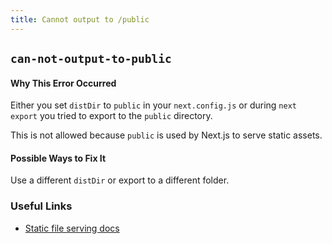 ```yaml
---
title: Cannot output to /public
---
```


## `can-not-output-to-public`

#### Why This Error Occurred

Either you set `distDir` to `public` in your `next.config.js` or during `next export` you tried to export to the `public` directory.

This is not allowed because `public` is used by Next.js to serve static assets.

#### Possible Ways to Fix It

Use a different `distDir` or export to a different folder.

### Useful Links

- [Static file serving docs](https://nextjs.org/docs/basic-features/static-file-serving)
